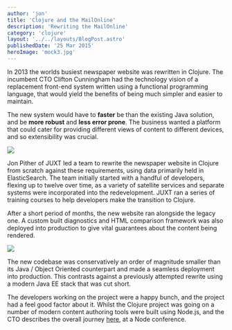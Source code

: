 ```yaml
---
author: 'jon'
title: 'Clojure and the MailOnline'
description: 'Rewriting the MailOnline'
category: 'clojure'
layout: '../../layouts/BlogPost.astro'
publishedDate: '25 Mar 2015'
heroImage: 'mock3.jpg'
---
```



In 2013 the worlds busiest newspaper website was rewritten in Clojure.
The incumbent CTO Clifton Cunningham had the technology vision of a
replacement front-end system written using a functional programming
language, that would yield the benefits of being much simpler and easier
to maintain.

The new system would have to **faster** be than the existing Java
solution, and be **more robust** and **less error prone**. The business
wanted a platform that could cater for providing different views of
content to different devices, and so extensibility was crucial.


<Image src={mo} />

Jon Pither of JUXT led a team to rewrite the newspaper website in
Clojure from scratch against these requirements, using data primarily
held in ElasticSearch. The team initially started with a handful of
developers, flexing up to twelve over time, as a variety of satellite
services and separate systems were incorporated into the redevelopment.
JUXT ran a series of training courses to help developers make the
transition to Clojure.

After a short period of months, the new website ran alongside the legacy
one. A custom built diagnostics and HTML comparison framework was also
deployed into production to give vital guarantees about the content
being rendered.


<Image src={jr} />

The new codebase was conservatively an order of magnitude smaller than
its Java / Object Oriented counterpart and made a seamless deployment
into production. This contrasts against a previously attempted rewrite
using a modern Java EE stack that was cut short.

The developers working on the project were a happy bunch, and the
project had a feel good factor about it. Whilst the Clojure project was
going on a number of modern content authoring tools were built using
Node.js, and the CTO describes the overall journey
[here](https://www.youtube.com/watch?v=HGH66JhUkis), at a Node
conference.
